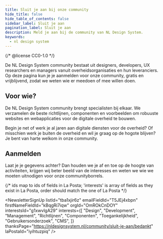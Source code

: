 ```yaml
---
title: Sluit je aan bij onze community
hide_title: false
hide_table_of_contents: false
sidebar_label: Sluit je aan
pagination_label: Sluit je aan
description: Meld je aan bij de community van NL Design System.
keywords:
  - nl design system
---
```


{/* @license CC0-1.0 */}


De NL Design System community bestaat uit designers, developers, UX researchers en managers vanuit overheidsorganisaties en hun leveranciers. Op deze pagina kun je je aanmelden voor onze community, gratis en vrijblijvend, zodat we weten wie er meedoen of mee willen doen.

## Voor wie?

De NL Design System community brengt specialisten bij elkaar. We verzamelen de beste richtlijnen, componenten en voorbeelden om robuuste websites en webapplicaties voor de digitale overheid te bouwen.

Begin je net of werk je al jaren aan digitale diensten voor de overheid? Of misschien werk je buiten de overheid en wil je graag op de hogote blijven? Je bent van harte welkom in onze community.

## Aanmelden

Laat je je gegevens achter? Dan houden we je af en toe op de hoogte van activiteiten, krijgen wij beter beeld van de interesses en weten we wie we moeten uitnodigen voor onze communityborrels.

{/* ids map to ids of fields in La Posta; 'interests' is array of fields as they exist in La Posta, order should match the one of La Posta */}

<NewsletterSignUp
  listId="tba1xjir6z"
  emailFieldId="T5JEj4xbpn"
  firstNameFieldId="kBqgRi7iqw"
  orgId="OmROkCnDOY"
  interestsId="g1xwvlgA29"
  interests={[
    "Design",
    "Development",
    "Management",
    "Richtlijnen",
    "Componenten",
    "Toegankelijkheid",
    "Gebruikersonderzoek",
    "CMS",
  ]}
  thanksPage="https://nldesignsystem.nl/community/sluit-je-aan/bedankt"
  laPostaId="iyihtuzpiq"
/>
